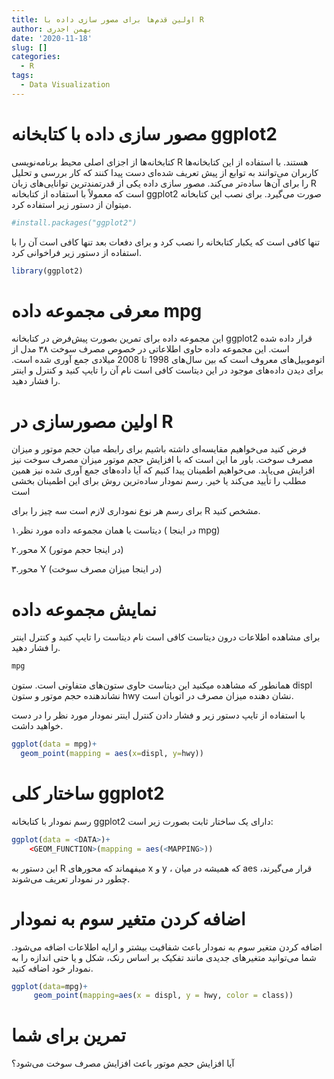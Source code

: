 ```yaml
---
title: اولین قدم‌ها برای مصور سازی داده با R
author: بهمن اجدری
date: '2020-11-18'
slug: []
categories:
  - R
tags:
  - Data Visualization
---
```


# مصور سازی داده با کتابخانه ggplot2

کتابخانه‌ها از اجزای اصلی محیط برنامه‌نویسی R هستند. با استفاده از این کتابخانه‌ها کاربران می‌توانند به توابع از پیش تعریف شده‌ای دست پیدا کنند که کار بررسی و تحلیل را برای آن‌ها ساده‌تر می‌کند. 
مصور سازی داده یکی از قدرتمند‌ترین توانایی‌های زبان R است که معمولاً با استفاده از کتابخانه ggplot2  صورت می‌گیرد. برای نصب این کتابخانه میتوان از دستور زیر استفاده کرد.

```r
#install.packages("ggplot2")
```

تنها کافی است که یکبار کتابخانه را نصب کرد و برای دفعات بعد تنها کافی است آن را با استفاده از دستور زیر فراخوانی کرد.

```r
library(ggplot2)
```

# معرفی مجموعه داده mpg

این مجموعه داده برای تمرین بصورت پیش‌فرض در کتابخانه ggplot2 قرار داده شده است. این مجموعه داده حاوی اطلاعاتی در خصوص مصرف سوخت ۳۸ مدل از اتوموبیل‌های معروف است که بین سال‌های 1998 تا 2008 میلادی جمع آوری شده است. برای دیدن داده‌های موجود در این دیتاست کافی است نام آن را تایپ کنید و کنترل و اینتر را فشار دهید.

# اولین مصورسازی در R

فرض کنید می‌خواهیم مقایسه‌ای داشته باشیم برای رابطه میان حجم موتور و میزان مصرف سوخت. باور ما این است که با افزایش حجم موتور میزان مصرف سوخت نیز افزایش می‌یابد. می‌خواهیم اطمینان پیدا کنیم که آیا داده‌های جمع آوری شده نیز همین مطلب را تأیید می‌کند یا خیر. رسم نمودار ساده‌ترین روش برای این اطمینان بخشی است  

برای رسم هر نوع نموداری لازم است سه چیز را برای R مشخص کنید.  

۱.دیتاست یا همان مجموعه داده مورد نظر ( در اینجا mpg)  

۲.محور X (در اینجا حجم موتور)  

۳.محور Y (در اینجا میزان مصرف سوخت)    

# نمایش مجموعه داده 

برای مشاهده اطلاعات درون دیتاست کافی است نام دیتاست را تایپ کنید و کنترل اینتر را فشار دهید.

```r
mpg
```

همانطور که مشاهده میکنید این دیتاست حاوی ستون‌های متفاوتی است. ستون displ نشاندهنده حجم موتور و ستون hwy نشان دهنده میزان مصرف در اتوبان است. 

با استفاده از تایپ دستور زیر و فشار دادن کنترل اینتر نمودار مورد نظر را در دست خواهید داشت.

```r
ggplot(data = mpg)+
  geom_point(mapping = aes(x=displ, y=hwy))
```

# ساختار کلی ggplot2

رسم نمودار با کتابخانه ggplot2 دارای یک ساختار ثابت بصورت زیر است:

```r
ggplot(data = <DATA>)+
	<GEOM_FUNCTION>(mapping = aes(<MAPPING>))
```

این دستور به R میفهماند که محور‌های x و y ، که همیشه در میان aes قرار می‌گیرند، چطور در نمودار تعریف می‌شوند.   

# اضافه کردن متغیر سوم به نمودار

اضافه کردن متغیر سوم به نمودار باعث شفافیت بیشتر و ارایه اطلاعات اضافه می‌شود. شما می‌توانید متغیر‌های جدیدی مانند تفکیک بر اساس رنک، شکل و یا حتی اندازه را به نمودار خود اضافه کنید.

```r
ggplot(data=mpg)+
     geom_point(mapping=aes(x = displ, y = hwy, color = class))
```

# تمرین برای شما

آیا افزایش حجم موتور باعث افزایش مصرف سوخت می‌شود؟

